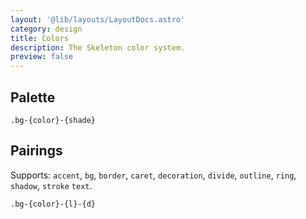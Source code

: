 ```yaml
---
layout: '@lib/layouts/LayoutDocs.astro'
category: design
title: Colors
description: The Skeleton color system.
preview: false
---
```




## Palette

```
.bg-{color}-{shade}
```

<Swatches />

## Pairings

Supports: `accent`, `bg`, `border`, `caret`, `decoration`, `divide`, `outline`, `ring`, `shadow`, `stroke` `text`.

```
.bg-{color}-{l}-{d}
```

<Pairings />
